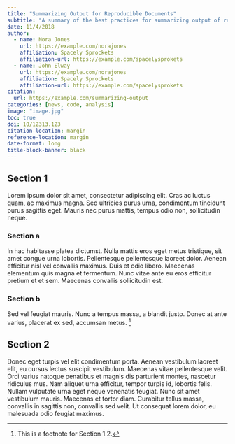 ```yaml
---
title: "Summarizing Output for Reproducible Documents"
subtitle: "A summary of the best practices for summarizing output of reproducible scientific documents."
date: 11/4/2018
author:
  - name: Nora Jones 
    url: https://example.com/norajones
    affiliation: Spacely Sprockets
    affiliation-url: https://example.com/spacelysprokets
  - name: John Elway
    url: https://example.com/norajones
    affiliation: Spacely Sprockets
    affiliation-url: https://example.com/spacelysprokets    
citation:
  url: https://example.com/summarizing-output
categories: [news, code, analysis]
image: "image.jpg"
toc: true
doi: 10/12313.123
citation-location: margin
reference-location: margin
date-format: long
title-block-banner: black
---
```


## Section 1

Lorem ipsum dolor sit amet, consectetur adipiscing elit. Cras ac luctus quam, ac maximus magna. Sed ultricies purus urna, condimentum tincidunt purus sagittis eget. Mauris nec purus mattis, tempus odio non, sollicitudin neque.

### Section a

In hac habitasse platea dictumst. Nulla mattis eros eget metus tristique, sit amet congue urna lobortis. Pellentesque pellentesque laoreet dolor. Aenean efficitur nisl vel convallis maximus. Duis et odio libero. Maecenas elementum quis magna et fermentum. Nunc vitae ante eu eros efficitur pretium et et sem. Maecenas convallis sollicitudin est.

### Section b

Sed vel feugiat mauris. Nunc a tempus massa, a blandit justo. Donec at ante varius, placerat ex sed, accumsan metus. [^1]

[^1]: This is a footnote for Section 1.2.

## Section 2

Donec eget turpis vel elit condimentum porta. Aenean vestibulum laoreet elit, eu cursus lectus suscipit vestibulum. Maecenas vitae pellentesque velit. Orci varius natoque penatibus et magnis dis parturient montes, nascetur ridiculus mus. Nam aliquet urna efficitur, tempor turpis id, lobortis felis. Nullam vulputate urna eget neque venenatis feugiat. Nunc sit amet vestibulum mauris. Maecenas et tortor diam. Curabitur tellus massa, convallis in sagittis non, convallis sed velit. Ut consequat lorem dolor, eu malesuada odio feugiat maximus.
